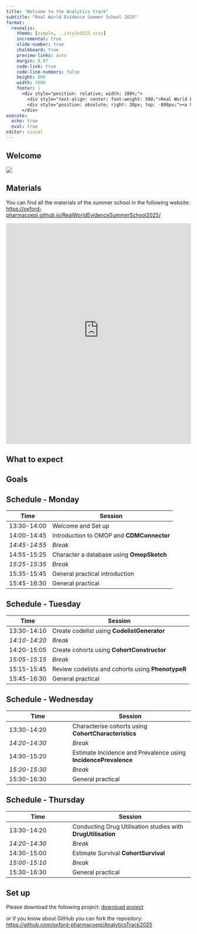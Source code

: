 ```yaml
---
title: "Welcome to the Analytics track"
subtitle: "Real World Evidence Summer School 2025"
format:
  revealjs: 
    theme: [simple, ../styleSS25.scss]
    incremental: true   
    slide-number: true
    chalkboard: true
    preview-links: auto
    margin: 0.07
    code-link: true
    code-line-numbers: false
    height: 900
    width: 1600
    footer: |
      <div style="position: relative; width: 100%;">
        <div style="text-align: center; font-weight: 500;">Real World Evidence Summer School 2025</div>
        <div style="position: absolute; right: 20px; top: -800px;"><a href="index.qmd" style="text-decoration: none;">⬅ Back to Practicals</a></div>
      </div>
execute:
  echo: true
  eval: true
editor: visual
---
```


## Welcome

![](https://raw.githubusercontent.com/oxford-pharmacoepi/RealWorldEvidenceSummerSchool2025/refs/heads/main/images/lmh.jpg)

## Materials

You can find all the materials of the summer school in the following website: <https://oxford-pharmacoepi.github.io/RealWorldEvidenceSummerSchool2025/>

<iframe src="https://oxford-pharmacoepi.github.io/RealWorldEvidenceSummerSchool2025/" width="100%" height="600px" style="border:none;"></iframe>

## What to expect

## Goals

## Schedule - Monday

| Time          | Session                                   |
|---------------|-------------------------------------------|
| 13:30-14:00   | Welcome and Set up                        |
| 14:00-14:45   | Introduction to OMOP and **CDMConnector** |
| *14:45-14:55* | *Break*                                   |
| 14:55-15:25   | Character a database using **OmopSketch** |
| *15:25-15:35* | *Break*                                   |
| 15:35-15:45   | General practical introduction            |
| 15:45-16:30   | General practical                         |

## Schedule - Tuesday

| Time          | Session                                           |
|---------------|---------------------------------------------------|
| 13:30-14:10   | Create codelist using **CodelistGenerator**       |
| *14:10-14:20* | *Break*                                           |
| 14:20-15:05   | Create cohorts using **CohortConstructor**        |
| *15:05-15:15* | *Break*                                           |
| 15:15-15:45   | Review codelists and cohorts using **PhenotypeR** |
| 15:45-16:30   | General practical                                 |

## Schedule - Wednesday

| Time          | Session                                                         |
|-------------------------|-----------------------------------------------|
| 13:30-14:20   | Characterise cohorts using **CohortCharacteristics**            |
| *14:20-14:30* | *Break*                                                         |
| 14:30-15:20   | Estimate Incidence and Prevalence using **IncidencePrevalence** |
| *15:20-15:30* | *Break*                                                         |
| 15:30-16:30   | General practical                                               |

## Schedule - Thursday

| Time          | Session                                                      |
|-------------------------|-----------------------------------------------|
| 13:30-14:20   | Conducting Drug Utilisation studies with **DrugUtilisation** |
| *14:20-14:30* | *Break*                                                      |
| 14:30-15:00   | Estimate Survival **CohortSurvival**                         |
| *15:00-15:10* | *Break*                                                      |
| 15:30-16:30   | General practical                                            |

## Set up

Please download the following project: [download project](https://github.com/oxford-pharmacoepi/AnalyticsTrack2025/archive/refs/heads/main.zip)

or if you know about GitHub you can fork the repository: <https://github.com/oxford-pharmacoepi/AnalyticsTrack2025>
